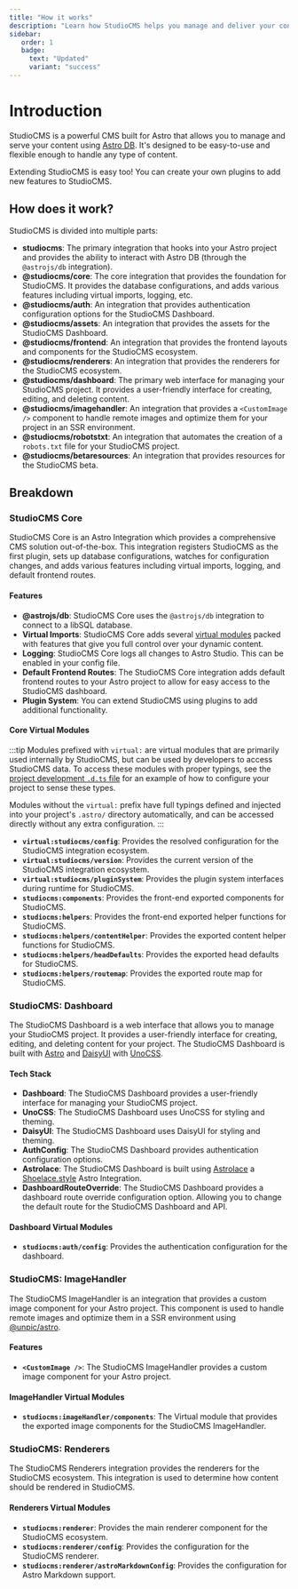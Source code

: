 ```yaml
---
title: "How it works"
description: "Learn how StudioCMS helps you manage and deliver your content by exploring a comprehensive breakdown of it's fundamental components."
sidebar:
   order: 1
   badge:
     text: "Updated"
     variant: "success"
---
```


# Introduction

StudioCMS is a powerful CMS built for Astro that allows you to manage and serve your content using [Astro DB](https://docs.astro.build/en/guides/astro-db/). It's designed to be easy-to-use and flexible enough to handle any type of content.

Extending StudioCMS is easy too! You can create your own plugins to add new features to StudioCMS.

## How does it work?

StudioCMS is divided into multiple parts:

- **studiocms**: The primary integration that hooks into your Astro project and provides the ability to interact with Astro DB (through the `@astrojs/db` integration).
- **@studiocms/core**: The core integration that provides the foundation for StudioCMS. It provides the database configurations, and adds various features including virtual imports, logging, etc.
- **@studiocms/auth**: An integration that provides authentication configuration options for the StudioCMS Dashboard.
- **@studiocms/assets**: An integration that provides the assets for the StudioCMS Dashboard.
- **@studiocms/frontend**: An integration that provides the frontend layouts and components for the StudioCMS ecosystem.
- **@studiocms/renderers**: An integration that provides the renderers for the StudioCMS ecosystem.
- **@studiocms/dashboard**: The primary web interface for managing your StudioCMS project. It provides a user-friendly interface for creating, editing, and deleting content.
- **@studiocms/imagehandler**: An integration that provides a `<CustomImage />` component to handle remote images and optimize them for your project in an SSR environment.
- **@studiocms/robotstxt**: An integration that automates the creation of a `robots.txt` file for your StudioCMS project.
- **@studiocms/betaresources**: An integration that provides resources for the StudioCMS beta.

## Breakdown

### StudioCMS Core

StudioCMS Core is an Astro Integration which provides a comprehensive CMS solution out-of-the-box. This integration registers StudioCMS as the first plugin, sets up database configurations, watches for configuration changes, and adds various features including virtual imports, logging, and default frontend routes.

#### Features

- **@astrojs/db**: StudioCMS Core uses the `@astrojs/db` integration to connect to a libSQL database.
- **Virtual Imports**: StudioCMS Core adds several [virtual modules](https://vitejs.dev/guide/api-plugin#virtual-modules-convention) packed with features that give you full control over your dynamic content.
- **Logging**: StudioCMS Core logs all changes to Astro Studio. This can be enabled in your config file.
- **Default Frontend Routes**: The StudioCMS Core integration adds default frontend routes to your Astro project to allow for easy access to the StudioCMS dashboard.
- **Plugin System**: You can extend StudioCMS using plugins to add additional functionality.

#### Core Virtual Modules

:::tip
Modules prefixed with `virtual:` are virtual modules that are primarily used internally by StudioCMS, but can be used by developers to access StudioCMS data.  To access these modules with proper typings, see the [project development `.d.ts` file](https://github.com/astrolicious/studiocms/blob/main/packages/studiocms_core/virtuals.d.ts) for an example of how to configure your project to sense these types.

Modules without the `virtual:` prefix have full typings defined and injected into your project's `.astro/` directory automatically, and can be accessed directly without any extra configuration.
:::

- **`virtual:studiocms/config`**: Provides the resolved configuration for the StudioCMS integration ecosystem.
- **`virtual:studiocms/version`**: Provides the current version of the StudioCMS integration ecosystem.
- **`virtual:studiocms/pluginSystem`**: Provides the plugin system interfaces during runtime for StudioCMS.
- **`studiocms:components`**: Provides the front-end exported components for StudioCMS.
- **`studiocms:helpers`**: Provides the front-end exported helper functions for StudioCMS.
- **`studiocms:helpers/contentHelper`**: Provides the exported content helper functions for StudioCMS.
- **`studiocms:helpers/headDefaults`**: Provides the exported head defaults for StudioCMS.
- **`studiocms:helpers/routemap`**: Provides the exported route map for StudioCMS.

### StudioCMS: Dashboard

The StudioCMS Dashboard is a web interface that allows you to manage your StudioCMS project. It provides a user-friendly interface for creating, editing, and deleting content for your project. The StudioCMS Dashboard is built with [Astro](https://astro.build) and [DaisyUI](https://daisyui.com/) with [UnoCSS](https://unocss.dev).

#### Tech Stack

- **Dashboard**: The StudioCMS Dashboard provides a user-friendly interface for managing your StudioCMS project.
- **UnoCSS**: The StudioCMS Dashboard uses UnoCSS for styling and theming.
- **DaisyUI**: The StudioCMS Dashboard uses DaisyUI for styling and theming.
- **AuthConfig**: The StudioCMS Dashboard provides authentication configuration options.
- **Astrolace**: The StudioCMS Dashboard is built using [Astrolace](https://github.com/matthiesenxyz/astrolace) a [Shoelace.style](https://shoelace.style) Astro Integration.
- **DashboardRouteOverride**: The StudioCMS Dashboard provides a dashboard route override configuration option. Allowing you to change the default route for the StudioCMS Dashboard and API.

#### Dashboard Virtual Modules

- **`studiocms:auth/config`**: Provides the authentication configuration for the dashboard.

### StudioCMS: ImageHandler

The StudioCMS ImageHandler is an integration that provides a custom image component for your Astro project. This component is used to handle remote images and optimize them in a SSR environment using [@unpic/astro](https://unpic.pics/img/astro/).

#### Features

- **`<CustomImage />`**: The StudioCMS ImageHandler provides a custom image component for your Astro project.

#### ImageHandler Virtual Modules

- **`studiocms:imageHandler/components`**: The Virtual module that provides the exported image components for the StudioCMS ImageHandler.

### StudioCMS: Renderers

The StudioCMS Renderers integration provides the renderers for the StudioCMS ecosystem. This integration is used to determine how content should be rendered in StudioCMS.

#### Renderers Virtual Modules

- **`studiocms:renderer`**: Provides the main renderer component for the StudioCMS ecosystem.
- **`studiocms:renderer/config`**: Provides the configuration for the StudioCMS renderer.
- **`studiocms:renderer/astroMarkdownConfig`**: Provides the configuration for Astro Markdown support.